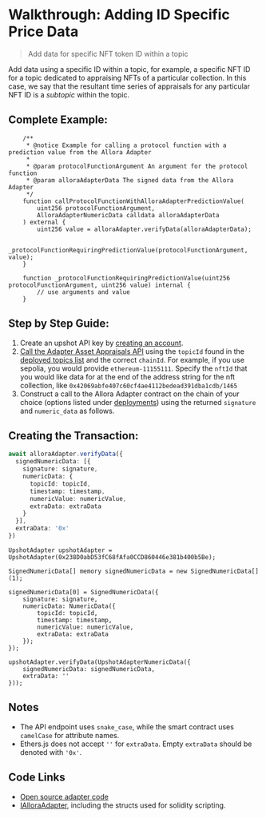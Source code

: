 # Walkthrough: Adding ID Specific Price Data

> Add data for specific NFT token ID within a topic

Add data using a specific ID within a topic, for example, a specific NFT ID for a topic dedicated to appraising NFTs of a particular collection. In this case, we say that the resultant time series of appraisals for any particular NFT ID is a _subtopic_ within the topic.

## Complete Example:

```sol
    /**
     * @notice Example for calling a protocol function with a prediction value from the Allora Adapter
     * 
     * @param protocolFunctionArgument An argument for the protocol function
     * @param alloraAdapterData The signed data from the Allora Adapter
     */
    function callProtocolFunctionWithAlloraAdapterPredictionValue(
        uint256 protocolFunctionArgument,
        AlloraAdapterNumericData calldata alloraAdapterData
    ) external {
        uint256 value = alloraAdapter.verifyData(alloraAdapterData);

        _protocolFunctionRequiringPredictionValue(protocolFunctionArgument, value);
    }

    function _protocolFunctionRequiringPredictionValue(uint256 protocolFunctionArgument, uint256 value) internal {
        // use arguments and value 
    }

```

## Step by Step Guide:

1. Create an upshot API key by <a href="https://developer.upshot.xyz/signup" target="_blank">creating an account</a>.
2. [Call the Adapter Asset Appraisals API](https://docs.allora.network/docs/querying-workers-of-existing-topics#nft-appraisal-id3) using the `topicId` found in the [deployed topics list](existing-allora-appchain-topics) and the correct `chainId`. For example, if you use sepolia, you would provide `ethereum-11155111`. Specify the `nftId` that you would like data for at the end of the address string for the nft collection, like `0x42069abfe407c60cf4ae4112bedead391dba1cdb/1465`
3. Construct a call to the Allora Adapter contract on the chain of your choice (options listed under [deployments](deployments)) using the returned `signature` and `numeric_data` as follows.

## Creating the Transaction:

```typescript
await alloraAdapter.verifyData({  
  signedNumericData: [{  
    signature: signature,  
    numericData: {
      topicId: topicId,
      timestamp: timestamp,
      numericValue: numericValue,
      extraData: extraData
    }
  }],  
  extraData: '0x'
})
```
```sol
UpshotAdapter upshotAdapter = UpshotAdapter(0x238D0abD53fC68fAfa0CCD860446e381b400b5Be);

SignedNumericData[] memory signedNumericData = new SignedNumericData[](1);

signedNumericData[0] = SignedNumericData({
    signature: signature,
    numericData: NumericData({
      	topicId: topicId,
        timestamp: timestamp,
        numericValue: numericValue,
        extraData: extraData
    });
});

upshotAdapter.verifyData(UpshotAdapterNumericData({
    signedNumericData: signedNumericData,
    extraData: ''
}));
```

## Notes

- The API endpoint uses `snake_case`, while the smart contract uses `camelCase` for attribute names.
- Ethers.js does not accept `''` for `extraData`. Empty `extraData` should be denoted with `'0x'`.

## Code Links

- <a href="https://github.com/allora-network/allora-adapter/blob/main/src/" target="_blank">Open source adapter code</a>
- <a href="https://github.com/allora-network/allora-adapter/blob/main/src/interface/IAlloraAdapter.sol" target="_blank">IAlloraAdapter</a>, including the structs used for solidity scripting.
